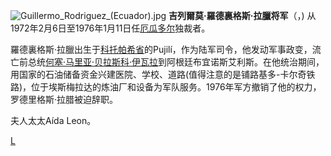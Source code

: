 [[File:Guillermo_Rodriguez_(Ecuador).jpg|thumb]]
'''吉列爾莫·羅德裏格斯·拉臘将军'''（'''{{lang-es|General Guillermo Rodríguez Lara}}'''，{{bd|1924年|11月4日}}) 从1972年2月6日至1976年1月11日任[[厄瓜多尔|厄瓜多尔]]独裁者。

羅德裏格斯·拉臘出生于[[科托帕希省|科托帕希省]]的Pujilí，作为陆军司令，他发动军事政变，流亡前总统[[何塞·马里亚·贝拉斯科·伊瓦拉|何塞·马里亚·贝拉斯科·伊瓦拉]]到阿根廷布宜诺斯艾利斯。在他统治期间，用国家的石油储备资金兴建医院、学校、道路(值得注意的是铺路基多-卡尔奇铁路)，位于埃斯梅拉达的炼油厂和设备为军队服务。1976年军方撤销了他的权力，罗德里格斯·拉腊被迫辞职。

夫人太太Aída Leon。
{{start box}}
{{succession box | [[何塞·马里亚·贝拉斯科·伊瓦拉|何塞·马里亚·贝拉斯科·伊瓦拉]]| [[阿尔弗雷多·波韦达·布尔瓦诺|阿尔弗雷多·波韦达·布尔瓦诺]]|[[厄瓜多尔总统|厄瓜多尔总统]]|1972年—1976年}}
{{end box}}

{{美洲政治人物小作品}}
[[Category:厄瓜多尔總統|L]]